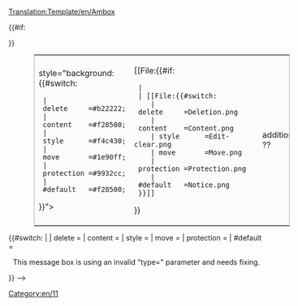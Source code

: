 <noinclude>[[Translation:Template/en/Ambox]]</noinclude><includeonly><table style="margin: 0px 10%; border: 1px solid #aaa; background: #fbfbfb;"><tr>
<td>style="background: 
{{#switch:{{{type|}}}
  | delete     =#b22222;
  | content    =#f28500;
  | style      =#f4c430;
  | move       =#1e90ff;
  | protection =#9932cc;
  | #default   =#f28500;
}}"> &nbsp;</td>
<td style="padding: 0.25em 0.5em;">[[File:{{#if:{{{image|}}}
  | {{{image}}}
  | [[File:{{#switch:{{{type|}}}
     | delete     =Deletion.png
     | content    =Content.png
     | style      =Edit-clear.png
     | move       =Move.png
     | protection =Protection.png
     | #default   =Notice.png
  }}]]
}}</td>
<td style="{{{textstyle|}}}"> {{{text}}} </td>
{{#if:{{{imageright|}}}
<td>additional ??</td>
}}</tr></table></includeonly>

<!-- 
Detect and report usage with faulty "type" parameter:
-->{{#switch:{{{type|}}}
|   <!-- No type fed, is also valid input -->
| delete     =
| content    = 
| style      =
| move       =
| protection =
| #default   = <div style="text-align: center;">This message box is using an invalid "type={{{type|}}}" parameter and needs fixing.</div>[[Category:en/11]]
}} 
-->





<noinclude>

{{en/Ambox|delete|TEXT}}
{{en/Ambox|content|TEXT}}
{{en/Ambox|style|TEXT}}
{{en/Ambox|move|TEXT}}
{{en/Ambox|protection|TEXT}}
{{en/Ambox|notice|TEXT}}

</noinclude>